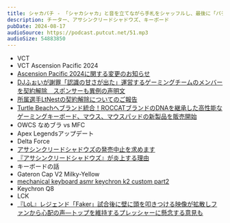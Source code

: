 ```yaml
---
title: シャカパチ - 「シャカシャカ」と音を立てながら手札をシャッフルし、最後に「パチン！」と音を立てる動作
description: チーター、アサシンクリードシャドウズ、キーボード
pubDate: 2024-08-17
audioSource: https://podcast.putcut.net/51.mp3
audioSize: 54883850
---
```


- VCT
- VCT Ascension Pacific 2024
- [Ascension Pacific 2024に関する変更のお知らせ](https://valorantesports.com/ja-JP/news/update-to-ascension-pacific-2024)
- [DJふぉいが謝罪「認識の甘さが出た」運営するゲーミングチームのメンバーを契約解除　スポンサーも異例の声明文](https://news.yahoo.co.jp/articles/67a2874122e521a81e575963131c5460491693d0)
- [所属選手LtNestの契約解除についてのご報告](https://x.com/arise_pj/status/1822527469603442970)
- [Turtle Beachへブランド統合！ROCCATブランドのDNAを継承した高性能なゲーミングキーボード、マウス、マウスパッドの新製品を販売開始](https://prtimes.jp/main/html/rd/p/000000739.000022656.html)
- OWCS なめブラ vs MFC
- Apex Legendsアップデート
- Delta Force
- [アサシンクリードシャドウズの発売中止を求めます](https://www.change.org/p/%E3%82%A2%E3%82%B5%E3%82%B7%E3%83%B3%E3%82%AF%E3%83%AA%E3%83%BC%E3%83%89%E3%82%B7%E3%83%A3%E3%83%89%E3%82%A6%E3%82%BA%E3%81%AE%E7%99%BA%E5%A3%B2%E4%B8%AD%E6%AD%A2%E3%82%92%E6%B1%82%E3%82%81%E3%81%BE%E3%81%99)
- [『アサシンクリードシャドウズ』が炎上する理由](https://japan-forward.com/japanese/176663/)
- キーボードの話
- Gateron Cap V2 Milky-Yellow
- [mechanical keyboard asmr keychron k2 custom part2](https://youtu.be/6iY4evlkPcU?si=_L4w9LRdA0ZPyIqW)
- Keychron Q8
- LCK
- [『LoL』レジェンド「Faker」試合後に壁に頭を叩きつける映像が拡散しファンから心配の声―トップを維持するプレッシャーに懸念する意見も](https://www.inside-games.jp/article/2024/08/05/158132.html)
